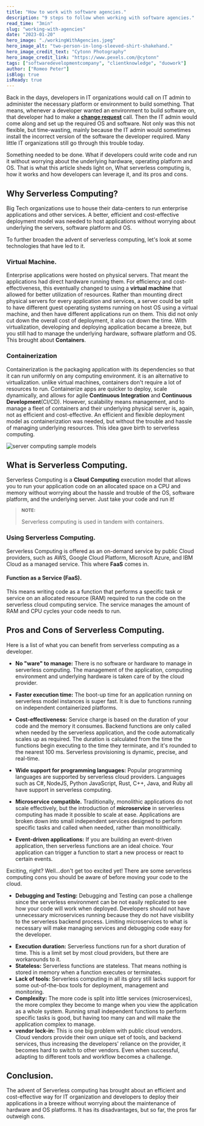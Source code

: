 ```yaml
---
title: "How to work with software agencies."
description: "9 steps to follow when working with software agencies."
read_time: "3min"
slug: "working-with-agencies"
date: "2023-01-20"
hero_image: "./workingWithAgencies.jpeg"
hero_image_alt: "two-person-in-long-sleeved-shirt-shakehand."
hero_image_credit_text: "Cytonn Photography"
hero_image_credit_link: "https://www.pexels.com/@cytonn"
tags: ["softwaredevelopmentcompany", "clientknowledge", "duowork"]
author: ["Romeo Peter"]
isBlog: true
isReady: true
---
```


Back in the days, developers in IT organizations would call on IT admin to administer the necessary platform or environment to build something. That means, whenever a developer wanted an environment to build software on, that developer had to make a [**change request**](https://en.wikipedia.org/wiki/Change_request) call. Then the IT admin would come along and set up the required OS and software. Not only was this not flexible, but time-wasting, mainly because the IT admin would sometimes install the incorrect version of the software the developer required. Many little IT organizations still go through this trouble today.

Something needed to be done. What if developers could write code and run it without worrying about the underlying hardware, operating platform and OS. That is what this article sheds light on, What serverless computing is, how it works and how developers can leverage it, and its pros and cons.

## Why Serverless Computing?

Big Tech organizations use to house their data-centers to run enterprise applications and other services. A better, efficient and cost-effective deployment model was needed to host applications without worrying about underlying the servers, software platform and OS.

To further broaden the advent of serverless computing, let's look at some technologies that have led to it.

### Virtual Machine.

Enterprise applications were hosted on physical servers. That meant the applications had direct hardware running them. For efficiency and cost-effectiveness, this eventually changed to using a **virtual machine** that allowed for better utilization of resources. Rather than mounting direct physical servers for every application and services, a server could be split to have different guest operating systems running on host OS using a virtual machine, and then have different applications run on them. This did not only cut down the overall cost of deployment, it also cut down the time. With virtualization, developing and deploying application became a breeze, but you still had to manage the underlying hardware, software platform and OS. This brought about **Containers**.

### Containerization

Containerization is the packaging application with its dependencies so that it can run uniformly on any computing environment. it is an alternative to virtualization. unlike virtual machines, containers don't require a lot of resources to run. Containerize apps are quicker to deploy, scale dynamically, and allows for agile **Continuous Integration** and **Continuous Development**(CI/CD). However, scalability means management, and to manage a fleet of containers and their underlying physical server is, again, not as efficient and cost-effective. An efficient and flexible deployment model as containerization was needed, but without the trouble and hassle of managing underlying resources. This idea gave birth to serverless computing.

![server computing sample models](./server-computing-model-samples.png)

## What is Serverless Computing.

Serverless Computing is a **Cloud Computing** execution model that allows you to run your application code on an allocated space on a CPU and memory without worrying about the hassle and trouble of the OS, software platform, and the underlying server. Just take your code and run it!

> <small><b>NOTE:</b></small>
>
> Serverless computing is used in tandem with containers.

### Using Serverless Computing.

Serverless Computing is offered as an on-demand service by public Cloud providers, such as AWS, Google Cloud Platform, Microsoft Azure, and IBM Cloud as a managed service. This where **FaaS** comes in.

#### Function as a Service (FaaS).

This means writing code as a function that performs a specific task or service on an allocated resource (RAM) required to run the code on the serverless cloud computing service. The service manages the amount of RAM and CPU cycles your code needs to run.

## Pros and Cons of Serverless Computing.

Here is a list of what you can benefit from serverless computing as a developer.

- **No "ware" to manage:** There is no software or hardware to manage in serverless computing. The management of the application, computing environment and underlying hardware is taken care of by the cloud provider.

- **Faster execution time:** The boot-up time for an application running on serverless model instances is super fast. It is due to functions running on independent containerized platforms.
- **Cost-effectiveness:** Service charge is based on the duration of your code and the memory it consumes. Backend functions are only called when needed by the serverless application, and the code automatically scales up as required. The duration is calculated from the time the functions begin executing to the time they terminate, and it's rounded to the nearest 100 ms. Serverless provisioning is dynamic, precise, and real-time.
- **Wide support for programming languages:** Popular programming languages are supported by serverless cloud providers. Languages such as C#, NodeJS, Python JavaScript, Rust, C++, Java, and Ruby all have support in serverless computing.
- **Microservice compatible.** Traditionally, monolithic applications do not scale effectively, but the introduction of **microservice** in serverless computing has made it possible to scale at ease. Applications are broken down into small independent services designed to perform specific tasks and called when needed, rather than monolithically.
- **Event-driven applications:** If you are building an event-driven application, then serverless functions are an ideal choice. Your application can trigger a function to start a new process or react to certain events.

Exciting, right? Well...don't get too excited yet! There are some serverless computing cons you should be aware of before moving your code to the cloud.

* **Debugging and Testing:** Debugging and Testing can pose a challenge since the serverless environment can be not easily replicated to see how your code will work when deployed. Developers should not have unnecessary microservices running because they do not have visibility to the serverless backend process. Limiting microservices to what is necessary will make managing services and debugging code easy for the developer.

- **Execution duration:**  Serverless functions run for a short duration of time. This is a limit set by most cloud providers, but there are workarounds to it.
- **Stateless:** Serverless functions are stateless. That means nothing is stored in memory when a function executes or terminates.
- **Lack of tools:** Serverless computing in all its glory still lacks support for some out-of-the-box tools for deployment, management and monitoring.
- **Complexity:** The more code is split into little services (microservices), the more complex they become to mange when you view the application as a whole system. Running small independent functions to perform specific tasks is good, but having too many can and will make the application complex to manage.
- **vendor lock-in:** This is one big problem with public cloud vendors. Cloud vendors provide their own unique set of tools, and backend services, thus increasing the developers' reliance on the provider, it becomes hard to switch to other vendors. Even when successful, adapting to different tools and workflow becomes a challenge.

## Conclusion.

The advent of Serverless computing has brought about an efficient and cost-effective way for IT organization and developers to deploy their applications in a breeze without worrying about the maintenance of hardware and OS platforms. It has its disadvantages, but so far, the pros far outweigh cons.